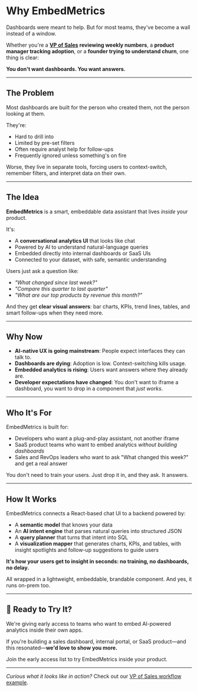 # Why EmbedMetrics

Dashboards were meant to help. But for most teams, they've become a wall instead of a window.

Whether you're a **[VP of Sales](./vp-sales-weekly-review-without-dashboards) reviewing weekly numbers**, a **product manager tracking adoption**, or a **founder trying to understand churn**, one thing is clear:

**You don't want dashboards. You want answers.**

---

## The Problem

Most dashboards are built for the person who created them, not the person looking at them.

They're:

- Hard to drill into
- Limited by pre-set filters
- Often require analyst help for follow-ups
- Frequently ignored unless something's on fire

Worse, they live in separate tools, forcing users to context-switch, remember filters, and interpret data on their own.

---

## The Idea

**EmbedMetrics** is a smart, embeddable data assistant that lives _inside_ your product.

It's:

- A **conversational analytics UI** that looks like chat
- Powered by AI to understand natural-language queries
- Embedded directly into internal dashboards or SaaS UIs
- Connected to your dataset, with safe, semantic understanding

Users just ask a question like:

- _"What changed since last week?"_
- _"Compare this quarter to last quarter"_
- _"What are our top products by revenue this month?"_

And they get **clear visual answers**: bar charts, KPIs, trend lines, tables, and smart follow-ups when they need more.

---

## Why Now

- **AI-native UX is going mainstream**: People expect interfaces they can talk to.
- **Dashboards are dying**: Adoption is low. Context-switching kills usage.
- **Embedded analytics is rising**: Users want answers where they already are.
- **Developer expectations have changed**: You don't want to iframe a dashboard, you want to drop in a component that _just works_.

---

## Who It's For

EmbedMetrics is built for:

- Developers who want a plug-and-play assistant, not another iframe
- SaaS product teams who want to embed analytics _without building dashboards_
- Sales and RevOps leaders who want to ask "What changed this week?" and get a real answer

You don't need to train your users. Just drop it in, and they ask. It answers.

---

## How It Works

EmbedMetrics connects a React-based chat UI to a backend powered by:

- A **semantic model** that knows your data
- An **AI intent engine** that parses natural queries into structured JSON
- A **query planner** that turns that intent into SQL
- A **visualization mapper** that generates charts, KPIs, and tables, with insight spotlights and follow-up suggestions to guide users

**It's how your users get to insight in seconds: no training, no dashboards, no delay.**

All wrapped in a lightweight, embeddable, brandable component. And yes, it runs on-prem too.

---

## 🚀 Ready to Try It?

We're giving early access to teams who want to embed AI-powered analytics inside their own apps.

If you're building a sales dashboard, internal portal, or SaaS product—and this resonated—**we'd love to show you more.**

<EarlyAccessLink>Join the early access list</EarlyAccessLink> to try EmbedMetrics
inside your product.

---

_Curious what it looks like in action?_ Check out our [VP of Sales workflow example](./vp-sales-weekly-review-without-dashboards).
